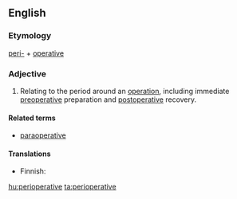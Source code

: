 ==English==

===Etymology===
[[peri-]] + [[operative]]

===Adjective===
{{en-adj|-}}

# {{label|en|surgery}} Relating to the period around an [[operation]], including immediate [[preoperative]] preparation and [[postoperative]] recovery.

====Related terms====
* [[paraoperative]]

====Translations====
{{trans-top|relating to operation}}
* Finnish: {{t+|fi|leikkaus|alt=leikkaus-}}
{{trans-mid}}
{{trans-bottom}}

[[hu:perioperative]]
[[ta:perioperative]]